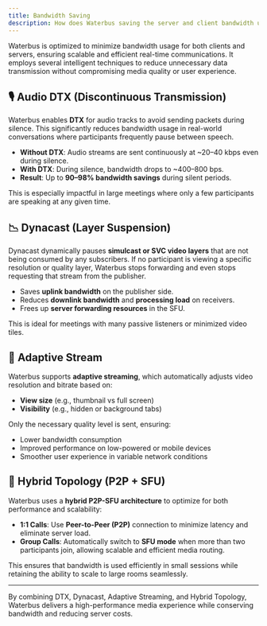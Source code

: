 ```yaml
---
title: Bandwidth Saving
description: How does Waterbus saving the server and client bandwidth usage?
---
```


Waterbus is optimized to minimize bandwidth usage for both clients and servers, ensuring scalable and efficient real-time communications. It employs several intelligent techniques to reduce unnecessary data transmission without compromising media quality or user experience.

## 🎙️ Audio DTX (Discontinuous Transmission)

Waterbus enables **DTX** for audio tracks to avoid sending packets during silence. This significantly reduces bandwidth usage in real-world conversations where participants frequently pause between speech.

- **Without DTX**: Audio streams are sent continuously at ~20–40 kbps even during silence.
- **With DTX**: During silence, bandwidth drops to ~400–800 bps.
- **Result**: Up to **90–98% bandwidth savings** during silent periods.

This is especially impactful in large meetings where only a few participants are speaking at any given time.

## 📉 Dynacast (Layer Suspension)

Dynacast dynamically pauses **simulcast or SVC video layers** that are not being consumed by any subscribers. If no participant is viewing a specific resolution or quality layer, Waterbus stops forwarding and even stops requesting that stream from the publisher.

- Saves **uplink bandwidth** on the publisher side.
- Reduces **downlink bandwidth** and **processing load** on receivers.
- Frees up **server forwarding resources** in the SFU.

This is ideal for meetings with many passive listeners or minimized video tiles.

## 🧠 Adaptive Stream

Waterbus supports **adaptive streaming**, which automatically adjusts video resolution and bitrate based on:

- **View size** (e.g., thumbnail vs full screen)
- **Visibility** (e.g., hidden or background tabs)

Only the necessary quality level is sent, ensuring:

- Lower bandwidth consumption
- Improved performance on low-powered or mobile devices
- Smoother user experience in variable network conditions

## 🔄 Hybrid Topology (P2P + SFU)

Waterbus uses a **hybrid P2P-SFU architecture** to optimize for both performance and scalability:

- **1:1 Calls**: Use **Peer-to-Peer (P2P)** connection to minimize latency and eliminate server load.
- **Group Calls**: Automatically switch to **SFU mode** when more than two participants join, allowing scalable and efficient media routing.

This ensures that bandwidth is used efficiently in small sessions while retaining the ability to scale to large rooms seamlessly.

---

By combining DTX, Dynacast, Adaptive Streaming, and Hybrid Topology, Waterbus delivers a high-performance media experience while conserving bandwidth and reducing server costs.
